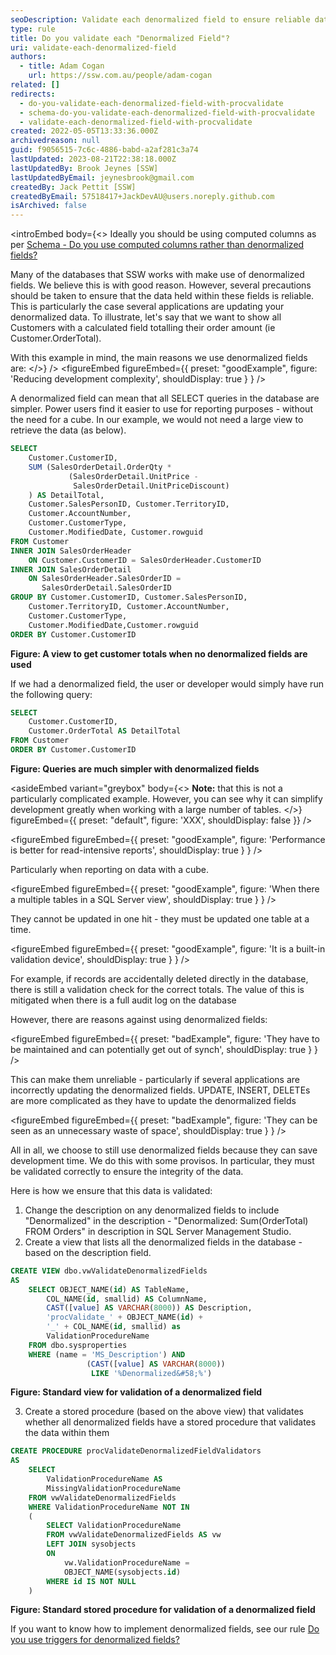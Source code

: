 ```yaml
---
seoDescription: Validate each denormalized field to ensure reliable data integrity and prevent incorrect updates.
type: rule
title: Do you validate each "Denormalized Field"?
uri: validate-each-denormalized-field
authors:
  - title: Adam Cogan
    url: https://ssw.com.au/people/adam-cogan
related: []
redirects:
  - do-you-validate-each-denormalized-field-with-procvalidate
  - schema-do-you-validate-each-denormalized-field-with-procvalidate
  - validate-each-denormalized-field-with-procvalidate
created: 2022-05-05T13:33:36.000Z
archivedreason: null
guid: f9056515-7c6c-4886-babd-a2af281c3a74
lastUpdated: 2023-08-21T22:38:18.000Z
lastUpdatedBy: Brook Jeynes [SSW]
lastUpdatedByEmail: jeynesbrook@gmail.com
createdBy: Jack Pettit [SSW]
createdByEmail: 57518417+JackDevAU@users.noreply.github.com
isArchived: false
---
```


<introEmbed
  body={<>
Ideally you should be using computed columns as per [Schema - Do you use computed columns rather than denormalized fields?](/use-computed-columns-rather-than-denormalized-fields)

Many of the databases that SSW works with make use of denormalized fields. We believe this is with good reason. However, several precautions should be taken to ensure that the data held within these fields is reliable. This is particularly the case several applications are updating your denormalized data. To illustrate, let's say that we want to show all Customers with a calculated field totalling their order amount (ie Customer.OrderTotal).

With this example in mind, the main reasons we use denormalized fields are:
  </>}
/>
<figureEmbed figureEmbed={{
  preset: "goodExample",
  figure: 'Reducing development complexity',
  shouldDisplay: true
} } />


A denormalized field can mean that all SELECT queries in the database are simpler. Power users find it easier to use for reporting purposes - without the need for a cube. In our example, we would not need a large view to retrieve the data (as below).

```sql
SELECT
    Customer.CustomerID,
    SUM (SalesOrderDetail.OrderQty *
             (SalesOrderDetail.UnitPrice -
              SalesOrderDetail.UnitPriceDiscount)
    ) AS DetailTotal,
    Customer.SalesPersonID, Customer.TerritoryID,
    Customer.AccountNumber,
    Customer.CustomerType,
    Customer.ModifiedDate, Customer.rowguid
FROM Customer
INNER JOIN SalesOrderHeader
    ON Customer.CustomerID = SalesOrderHeader.CustomerID
INNER JOIN SalesOrderDetail
    ON SalesOrderHeader.SalesOrderID =
       SalesOrderDetail.SalesOrderID
GROUP BY Customer.CustomerID, Customer.SalesPersonID,
    Customer.TerritoryID, Customer.AccountNumber,
    Customer.CustomerType,
    Customer.ModifiedDate,Customer.rowguid
ORDER BY Customer.CustomerID
```

**Figure: A view to get customer totals when no denormalized fields are used**

If we had a denormalized field, the user or developer would simply have run the following query:

```sql
SELECT
    Customer.CustomerID,
    Customer.OrderTotal AS DetailTotal
FROM Customer
ORDER BY Customer.CustomerID
```

**Figure: Queries are much simpler with denormalized fields**

<asideEmbed
  variant="greybox"
  body={<>
    **Note:** that this is not a particularly complicated example. However, you can see why it can simplify development greatly when working with a large number of tables.
  </>}
  figureEmbed={{
    preset: "default",
    figure: 'XXX',
    shouldDisplay: false
  }}
/>

<figureEmbed figureEmbed={{
  preset: "goodExample",
  figure: 'Performance is better for read-intensive reports',
  shouldDisplay: true
} } />


Particularly when reporting on data with a cube.

<figureEmbed figureEmbed={{
  preset: "goodExample",
  figure: 'When there a multiple tables in a SQL Server view',
  shouldDisplay: true
} } />


They cannot be updated in one hit - they must be updated one table at a time.

<figureEmbed figureEmbed={{
  preset: "goodExample",
  figure: 'It is a built-in validation device',
  shouldDisplay: true
} } />


For example, if records are accidentally deleted directly in the database, there is still a validation check for the correct totals. The value of this is mitigated when there is a full audit log on the database

However, there are reasons against using denormalized fields:

<figureEmbed figureEmbed={{
  preset: "badExample",
  figure: 'They have to be maintained and can potentially get out of synch',
  shouldDisplay: true
} } />


This can make them unreliable - particularly if several applications are incorrectly updating the denormalized fields. UPDATE, INSERT, DELETEs are more complicated as they have to update the denormalized fields

<figureEmbed figureEmbed={{
  preset: "badExample",
  figure: 'They can be seen as an unnecessary waste of space',
  shouldDisplay: true
} } />


All in all, we choose to still use denormalized fields because they can save development time. We do this with some provisos. In particular, they must be validated correctly to ensure the integrity of the data.

Here is how we ensure that this data is validated:

1. Change the description on any denormalized fields to include "Denormalized" in the description - "Denormalized: Sum(OrderTotal) FROM Orders" in description in SQL Server Management Studio.
2. Create a view that lists all the denormalized fields in the database - based on the description field.

```sql
CREATE VIEW dbo.vwValidateDenormalizedFields
AS
    SELECT OBJECT_NAME(id) AS TableName,
        COL_NAME(id, smallid) AS ColumnName,
        CAST([value] AS VARCHAR(8000)) AS Description,
        'procValidate_' + OBJECT_NAME(id) +
        '_' + COL_NAME(id, smallid) as
        ValidationProcedureName
    FROM dbo.sysproperties
    WHERE (name = 'MS_Description') AND
                 (CAST([value] AS VARCHAR(8000))
                  LIKE '%Denormalized&#58;%')
```

**Figure: Standard view for validation of a denormalized field**

3. Create a stored procedure (based on the above view) that validates whether all denormalized fields have a stored procedure that validates the data within them

```sql
CREATE PROCEDURE procValidateDenormalizedFieldValidators
AS
    SELECT
        ValidationProcedureName AS
        MissingValidationProcedureName
    FROM vwValidateDenormalizedFields
    WHERE ValidationProcedureName NOT IN
    (
        SELECT ValidationProcedureName
        FROM vwValidateDenormalizedFields AS vw
        LEFT JOIN sysobjects
        ON
            vw.ValidationProcedureName =
            OBJECT_NAME(sysobjects.id)
        WHERE id IS NOT NULL
    )
```

**Figure: Standard stored procedure for validation of a denormalized field**

If you want to know how to implement denormalized fields, see our rule [Do you use triggers for denormalized fields?](/use-triggers-for-denormalized-fields)
